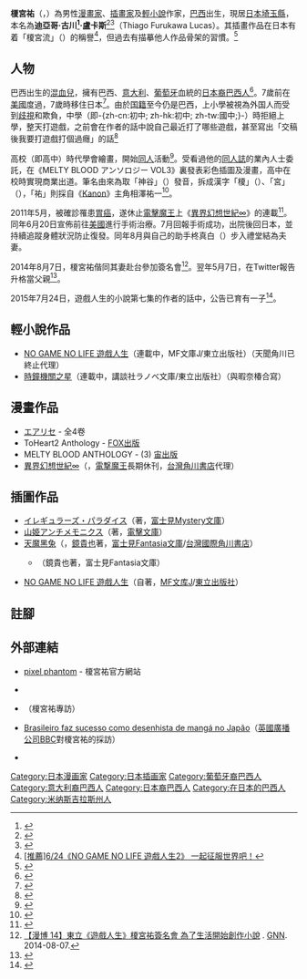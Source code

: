 {{Infobox Comics creator
|名稱= 榎宮祐
|japanese= 榎宮 祐
|kana=かみや ゆう
|romaji= Kamiya Yū
|本名= Thiago Furukawa Lucas
|別名=馬車馬
|出生日期= {{Birth date and age|1984|11|10}}
|出生地點= {{BRA}}[[米納斯吉拉斯州|米納斯吉拉斯州]][[烏貝拉巴|烏貝拉巴]]<ref>{{twitter status|yuukamiya68|386295216363159552|{{lang|ja|生まれ故郷。}}|{{lang|ja|榎宮祐}}|2013-10-05||ja}}</ref>
|逝世日期= 
|逝世地點= 
|國籍= {{BRA}}<ref name="国際結婚">{{Cite web|date=2011-09-06|url=http://theinterviews.jp/yuukamiya68/219843|script-title=ja: 生まれはブラジルとの事ですが、国籍もブラジルなのでしょうか？奥さんとは書類上は国際結婚になるのですか？|work=THE INTERVIEWS|author=|accessdate=2011-09-17|language=ja|deadurl=yes|archiveurl=https://web.archive.org/web/20121212213801/http://theinterviews.jp/yuukamiya68/219843|archivedate=2012-12-12}}</ref>
|職業=[[漫畫家|漫畫家]]、[[插畫家|插畫家]]、[[小說家|小說家]]
|類型=
|活動開始= 2003年
|代表作= [[天魔黑兔|天魔黑兔]]（插畫）<br/>[[NO_GAME_NO_LIFE_遊戲人生|NO GAME NO LIFE 遊戲人生]]
|獲得獎項= 
|公式網站= [http://www.ykp2.com/ pixel phantom]
|簽名=Yū Kamiya sign.svg
}}
'''榎宮祐'''（{{lang-ja|榎宮 祐}}，{{bd|1984年|11月10日|catIdx=Kamiya Yuu}}）為男性[[漫畫家|漫畫家]]、[[插畫家|插畫家]]及[[輕小說|輕小說]]作家，[[巴西|巴西]]出生，現居[[日本|日本]][[埼玉縣|埼玉縣]]，本名為'''迪亞哥·古川<ref name=twn>{{Cite web |url=http://togetter.com/li/704741 |title=榎宮祐老師的台灣逗留記 - Togetter |access-date=2015-12-13 |archive-date=2021-03-05 |archive-url=https://web.archive.org/web/20210305133258/https://togetter.com/li/704741 |dead-url=no }}</ref>·盧卡斯'''<ref>{{Cite news |url=http://entretenimento.uol.com.br/ultnot/bbc/2009/03/25/ult2242u1862.jhtm |title=Brasileiro faz sucesso como desenhista de mangá no Japão |publisher=[[BBC|BBC]] Brasil |language=pt |deadurl=yes |archiveurl=https://web.archive.org/web/20141021140808/http://entretenimento.uol.com.br/ultnot/bbc/2009/03/25/ult2242u1862.jhtm |archivedate=2014-10-21 }}</ref><ref name=ks>{{cite video| people= | date= 2012-01-04| title= KONBANWA SHIGA【Portugues】20111124| url= https://www.youtube.com/watch?v=_VI0tA09y1E| medium= | publisher= {{youtube|u=konbanwapo|KONBANWA SHIGA-português}}| location= | accessdate= | accessmonth= | accessyear= | time= | quote= | language= pt| archive-date= 2021-03-05| archive-url= https://web.archive.org/web/20210305133409/https://www.youtube.com/watch?v=_VI0tA09y1E| dead-url= no}}</ref>（Thiago Furukawa Lucas）。其插畫作品在日本有着「榎宮流」（{{lang|ja|榎宮塗り}}）的稱譽<ref>[http://www.tongli.com.tw/TNews_View.aspx?TID=20130624111402 {{Wayback|url=http://www.tongli.com.tw/TNews_View.aspx?TID=20130624111402 |date=20210305133300 }} <nowiki>[</nowiki>推薦<nowiki>]</nowiki>6/24《NO GAME NO LIFE 遊戲人生2》 一起征服世界吧！]</ref>，但過去有描摹他人作品骨架的習慣。<ref>{{Cite web|url=https://twitter.com/kamiyapakuri|title=トップページ - 【商業作品でトレパク】榎宮祐・柊ましろトレース・パクリ検証 - アットウィキ|accessdate=2016-12-24|author=|date=|work=【商業作品でトレパク】榎宮祐・柊ましろトレース・パクリ検証|publisher=|language=ja|archive-date=2019-02-17|archive-url=https://web.archive.org/web/20190217090328/https://twitter.com/kamiyapakuri|dead-url=no}}</ref>

== 人物 ==
巴西出生的[[混血兒|混血兒]]，擁有巴西、[[意大利|意大利]]、[[葡萄牙|葡萄牙]]血統的[[日本裔巴西人|日本裔巴西人]]<ref>{{cite web | language = ja | author = {{lang|ja|榎宮祐}} | url = http://ykp3.seesaa.net/article/27874628.html | script-title = ja: まああれですよ | work = {{lang|ja|榎宮さんちのぶろぐ}} | date = 2006-11-20 | accessdate = 2010-06-17 | archive-date = 2021-03-05 | archive-url = https://web.archive.org/web/20210305133317/http://ykp3.seesaa.net/article/27874628.html | dead-url = no }}</ref>。7歲前在[[美國|美國]]度過，7歲時{{r|ks}}移住日本<ref>{{Cite web |date=2011-09-06 |url=http://theinterviews.jp/yuukamiya68/166076 |script-title=ja: 榎宮さんは日本人じゃないんですか？ |work=THE INTERVIEWS |accessdate=2011-09-17 |language=ja |deadurl=yes |archiveurl=https://web.archive.org/web/20121212231344/http://theinterviews.jp/yuukamiya68/166076 |archivedate=2012-12-12 }}</ref>。由於[[国籍|国籍]]至今仍是巴西，上小學被視為外国人而受到[[種族歧視|歧視]]和欺負，中學（即-{zh-cn:初中; zh-hk:初中; zh-tw:國中;}-）時拒絕上學，整天打遊戲，之前會在作者的話中說自己最近打了哪些遊戲，甚至寫出「交稿後我要打遊戲打個過癮」的話<ref>{{cite book |author1=榎宮祐 |title=ゲーマー兄妹の片割れが消えたようですが……？ |date=2013年10月21日 |publisher=MF文庫J |isbn=978-4-8401-4958-7 |page=0}}</ref>

高校（即高中）時代學會繪畫，開始[[同人|同人]]活動<ref>{{Cite web|date=2011-09-02|url=http://theinterviews.jp/yuukamiya68/49411|script-title=ja: どんな学生時代でしたか？ 思い出話などを聞かせてください|work=THE INTERVIEWS|author=|accessdate=2011-09-17|language=ja|deadurl=yes|archiveurl=https://web.archive.org/web/20121212231449/http://theinterviews.jp/yuukamiya68/49411|archivedate=2012-12-12}}</ref>。受看過他的[[同人誌|同人誌]]的業內人士委託，在《MELTY BLOOD アンソロジー VOL3》裏發表彩色插圖及漫畫，高中在校時實現商業出道。筆名由來為取「神谷」（{{lang|ja|かみや}}）發音，拆成漢字「榎」（{{lang|ja|か}}）、「宮」（{{lang|ja|みや}}），「祐」則採自《[[Kanon|Kanon]]》主角相澤祐一<ref>{{Cite web|date=2011-09-09|url=http://theinterviews.jp/yuukamiya68/538978|script-title=ja:HNの由来を教えてください|work=THE INTERVIEWS|author=|accessdate=2011-09-17|deadurl=yes|archiveurl=https://web.archive.org/web/20121212231627/http://theinterviews.jp/yuukamiya68/538978|archivedate=2012-12-12}}</ref>。

2011年5月，被確診罹患[[胃癌|胃癌]]，遂休止[[電擊魔王|電擊魔王]]上《[[異界幻想世紀∞|異界幻想世紀∞]]》的連載<ref>{{Cite web|date=2012-04-17|url=http://ykp3.seesaa.net/article/265082047.html|script-title=ja: お仕事告知|work={{lang|ja|榎宮さんちのぶろぐ}}|author=|accessdate=2014-08-04|language=ja|archive-date=2021-03-05|archive-url=https://web.archive.org/web/20210305133333/http://ykp3.seesaa.net/article/265082047.html|dead-url=no}}</ref>。同年6月20日宣佈前往[[美國|美國]]進行手術治療。7月回報手術成功，出院後回日本，並持續追蹤身體狀況防止復發。同年8月與自己的助手柊真白（{{lang|ja|柊ましろ}}）步入禮堂結為夫妻。

2014年8月7日，榎宮祐偕同其妻赴台參加簽名會<ref name=gnn>[http://gnn.gamer.com.tw/6/101426.html 【漫博 14】東立《遊戲人生》榎宮祐簽名會 為了生活開始創作小說] {{Wayback|url=http://gnn.gamer.com.tw/6/101426.html |date=20160304074001 }}. [[巴哈姆特電玩資訊站|GNN]]. 2014-08-07.</ref>。翌年5月7日，在Twitter報告升格當父親<ref>{{twitter status|yuukamiya68|596186095743709184|{{lang|ja|あー延々仕事するだけの日々。}}|{{lang|ja|榎宮祐}}|2015-05-07||ja}}</ref>。

2015年7月24日，遊戲人生的小說第七集的作者的話中，公告已育有一子<ref>{{cite book |author1=榎宮祐 |title=ノーゲーム・ノーライフ 7　ゲーマー兄妹たちは定石を覆すそうです |date=2015年7月24日 |publisher=MF文庫J |isbn=978-4-04-067494-0 |page=0 |accessdate=2022-01-24}}</ref>。

== 輕小說作品 ==
* [[NO_GAME_NO_LIFE_遊戲人生|NO GAME NO LIFE 遊戲人生]]（連載中，MF文庫J/東立出版社）（天聞角川已終止代理）
*[[時鐘機關之星|時鐘機關之星]]（連載中，講談社ラノベ文庫/東立出版社）（與暇奈椿合寫）

== 漫畫作品 ==
* [[エアリセ|エアリセ]] - 全4卷
* ToHeart2 Anthology - [[FOX出版|FOX出版]]
* MELTY BLOOD ANTHOLOGY - (3) [[宙出版|宙出版]]
* [[異界幻想世紀∞|異界幻想世紀∞]]（{{lang|ja|グリードパケット∞}}，[[電撃魔王|電撃魔王]]長期休刊，[[台灣角川書店|台灣角川書店]]代理）

== 插圖作品 ==
* [[イレギュラーズ・パラダイス|イレギュラーズ・パラダイス]]（{{Tsl|ja|上田志岐}}著，[[富士見Mystery文庫|富士見Mystery文庫]]）
* [[山姫アンチメモニクス|山姫アンチメモニクス]]（{{Tsl|ja|三上延}}著，[[電擊文庫|電擊文庫]]）
* [[天魔黑兔|天魔黑兔]]（{{lang|ja|いつか天魔の黒ウサギ}}，[[鏡貴也|鏡貴也]]著，[[富士見Fantasia文庫|富士見Fantasia文庫]]/[[台灣國際角川書店|台灣國際角川書店]]）
** {{lang|ja|いつか天魔の黒ウサギ-紅月光の生徒会室}}（鏡貴也著，富士見Fantasia文庫）
* [[NO_GAME_NO_LIFE_遊戲人生|NO GAME NO LIFE 遊戲人生]]（自著，[[MF文库J|MF文库J]]/[[東立出版社|東立出版社]]）

==註腳==
{{noteFoot}}
{{reflist|2}}

== 外部連結 ==
* {{ja}}[http://www.ykp2.com/ {{Wayback|url=http://www.ykp2.com/ |date=20210305133241 }} pixel phantom] - 榎宮祐官方網站
* {{ja}}{{Twitter|yuukamiya68|榎宮祐}}
* {{ja}}[https://web.archive.org/web/20130926224607/http://theinterviews.jp/yuukamiya68 {{lang|ja|榎宮祐インタビュー}}]（榎宮祐專訪）
* {{pt}}[https://web.archive.org/web/20141021140808/http://entretenimento.uol.com.br/ultnot/bbc/2009/03/25/ult2242u1862.jhtm Brasileiro faz sucesso como desenhista de mangá no Japão]（[[英國廣播公司|英國廣播公司]]BBC對榎宮祐的採訪）
* {{pt}}{{facebook page|profile=y|100003752517292|Thiago Furukawa Lucas（{{lang|ja|榎宮 祐}}）}}
{{DEFAULTSORT:Kamiya Yuu}}
[[Category:日本漫画家|Category:日本漫画家]]
[[Category:日本插画家|Category:日本插画家]]
[[Category:葡萄牙裔巴西人|Category:葡萄牙裔巴西人]]
[[Category:意大利裔巴西人|Category:意大利裔巴西人]]
[[Category:日本裔巴西人|Category:日本裔巴西人]]
[[Category:在日本的巴西人|Category:在日本的巴西人]]
[[Category:米纳斯吉拉斯州人|Category:米纳斯吉拉斯州人]]